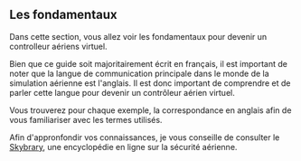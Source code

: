 
## Les fondamentaux

Dans cette section, vous allez voir les fondamentaux pour devenir un controlleur aériens virtuel.

Bien que ce guide soit majoritairement écrit en français, il est important de noter que la langue de communication principale dans le monde de la simulation aérienne est l'anglais.
Il est donc important de comprendre et de parler cette langue pour devenir un contrôleur aérien virtuel.

<Callout type="info">
  Vous trouverez pour chaque exemple, la correspondance en anglais afin de vous
  familiariser avec les termes utilisés.
</Callout>

Afin d'appronfondir vos connaissances, je vous conseille de consulter le [Skybrary](https://www.skybrary.aero), une encyclopédie en ligne sur la sécurité aérienne.
